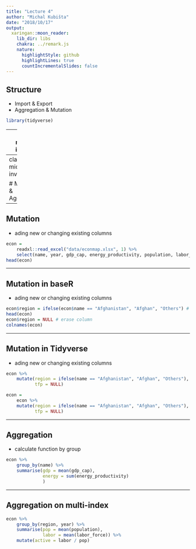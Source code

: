 ```yaml
---
title: "Lecture 4"
author: "Michal Kubišta"
date: "2018/10/17"
output:
  xaringan::moon_reader:
    lib_dir: libs
    chakra: ../remark.js
    nature:
      highlightStyle: github
      highlightLines: true
      countIncrementalSlides: false
---
```


## Structure
- Import & Export
- Aggregation & Mutation
```r
library(tidyverse)
```

---
class: middle, inverse

# Import & Export

---
class: middle, inverse

# Mutation & Aggregation

---

## Mutation
- ading new or changing existing columns
```r
econ =
    readxl::read_excel("data/econmap.xlsx", 1) %>%
    select(name, year, gdp_cap, energy_productivity, population, labor_force, tfp)
head(econ)
```

---

## Mutation in baseR
- ading new or changing existing columns
```r
econ$region = ifelse(econ$name == "Afghanistan", "Afghan", "Others") # base R
head(econ)
econ$region = NULL # erase column
colnames(econ)

```

---

## Mutation in Tidyverse
- ading new or changing existing columns

```r
econ %>%
    mutate(region = ifelse(name == "Afghanistan", "Afghan", "Others"),
           tfp = NULL)
```

```r
econ =
    econ %>%
    mutate(region = ifelse(name == "Afghanistan", "Afghan", "Others"),
           tfp = NULL)
```

---

## Aggregation
- calculate function by group

```r
econ %>% 
    group_by(name) %>% 
    summarise(gdp = mean(gdp_cap),
              energy = sum(energy_productivity)
              )
```

---

## Aggregation on multi-index

```r
econ %>% 
    group_by(region, year) %>% 
    summarise(pop = mean(population),
              labor = mean(labor_force)) %>% 
    mutate(active = labor / pop)
```